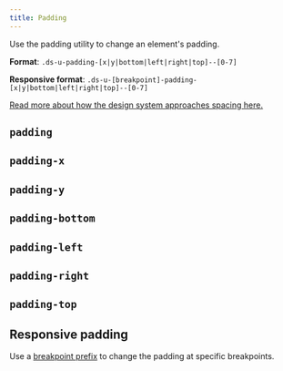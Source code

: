 ```yaml
---
title: Padding
---
```



Use the padding utility to change an element's padding.

**Format**: `.ds-u-padding-[x|y|bottom|left|right|top]--[0-7]`

**Responsive format**: `.ds-u-[breakpoint]-padding-[x|y|bottom|left|right|top]--[0-7]`

[Read more about how the design system approaches spacing here.](/foundation/spacing/)

## `padding`

 <EmbeddedExample id="1">
  <PaddingSpacingExample propName="padding" />
</EmbeddedExample>

## `padding-x`

 <EmbeddedExample id="2">
  <PaddingSpacingExample propName="padding-x" />
</EmbeddedExample>

## `padding-y`

 <EmbeddedExample id="3">
  <PaddingSpacingExample propName="padding-y" />
</EmbeddedExample>

## `padding-bottom`

 <EmbeddedExample id="4">
  <PaddingSpacingExample propName="padding-bottom" />
</EmbeddedExample>

## `padding-left`

 <EmbeddedExample id="5">
  <PaddingSpacingExample propName="padding-left" />
</EmbeddedExample>

## `padding-right`

 <EmbeddedExample id="6">
  <PaddingSpacingExample propName="padding-right" />
</EmbeddedExample>

## `padding-top`

 <EmbeddedExample id="7">
  <PaddingSpacingExample propName="padding-top" />
</EmbeddedExample>

## Responsive padding

Use a [breakpoint prefix](/foundation/layout-grid/responsive-design/) to change the padding at specific breakpoints.

<ResponsiveExample storyId="utilities-padding--padding" title="Responsive padding example" />
